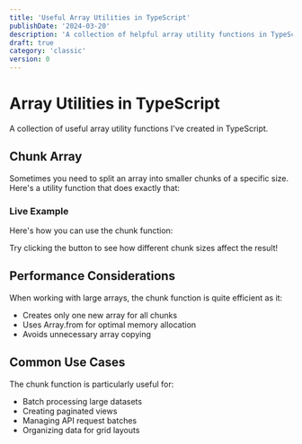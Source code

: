 ```yaml
---
title: 'Useful Array Utilities in TypeScript'
publishDate: '2024-03-20'
description: 'A collection of helpful array utility functions in TypeScript'
draft: true
category: 'classic'
version: 0
---
```



# Array Utilities in TypeScript

A collection of useful array utility functions I've created in TypeScript.

## Chunk Array

Sometimes you need to split an array into smaller chunks of a specific size. Here's a utility function that does exactly that:

<CodeSnippet file="array-chunk.ts" />

### Live Example

Here's how you can use the chunk function:

<Example component="chunk-example" />

Try clicking the button to see how different chunk sizes affect the result!

## Performance Considerations

When working with large arrays, the chunk function is quite efficient as it:

- Creates only one new array for all chunks
- Uses Array.from for optimal memory allocation
- Avoids unnecessary array copying

## Common Use Cases

The chunk function is particularly useful for:

- Batch processing large datasets
- Creating paginated views
- Managing API request batches
- Organizing data for grid layouts
